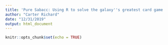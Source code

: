 ```yaml
---
title: 'Pure Sabacc: Using R to solve the galaxy''s greatest card game'
author: "Carter Richard"
date: "12/31/2019"
output: html_document
---
```


```r
knitr::opts_chunk$set(echo = TRUE)
```

